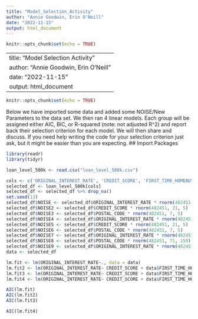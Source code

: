 ```yaml
---
title: "Model_Selection_Activity"
author: "Annie Goodwin, Erin O'Neill"
date: "2022-11-15"
output: html_document
---
```


```r
knitr::opts_chunk$set(echo = TRUE)
```

---
title: "Model Selection Activity"
author: "Annie Goodwin, Erin O'Neill"
date: "2022-11-15"
output: html_document
---

```r
knitr::opts_chunk$set(echo = TRUE)
```

Below we have imported some data and added some NOISE/New Parameters to the data set. We then ran 4 linear models. Each group will be assigned either AIC, BIC, or R-squared (note: not adjusted R^2) and report back their selection criterion for each model. We will then share and discuss. If you need help writing the code for your selection criterion just ask, but it might be easier than you are expecting.
## Import Packages
```r
library(readr)
library(tidyr)
```


```r
loan_level_500k <- read.csv("loan_level_500k.csv")
```

```r
cols <- c('ORIGINAL_INTEREST_RATE', 'CREDIT_SCORE', 'FIRST_TIME_HOMEBUYER_FLAG','ORIGINAL_DEBT_TO_INCOME_RATIO', 'NUMBER_OF_BORROWERS','POSTAL_CODE','LOAN_PURPOSE')
selected_df <- loan_level_500k[cols]
selected_df <- selected_df %>% drop_na()
set.seed(13)
selected_df$NOISE <- selected_df$ORIGINAL_INTEREST_RATE * rnorm(482451, 0, 1)
selected_df$NOISE2 <- selected_df$CREDIT_SCORE * rnorm(482451, 21, 5)
selected_df$NOISE3 <- selected_df$POSTAL_CODE * rnorm(482451, 7, 5)
selected_df$NOISE4 <- selected_df$ORIGINAL_INTEREST_RATE * rnorm(482451, 0, 83)
selected_df$NOISE5 <- selected_df$CREDIT_SCORE * rnorm(482451, 21, 5)
selected_df$NOISE6 <- selected_df$POSTAL_CODE * rnorm(482451, 7, 5)
selected_df$NOISE7 <- selected_df$ORIGINAL_INTEREST_RATE * rnorm(482451, -5, 1)
selected_df$NOISE8 <- selected_df$POSTAL_CODE * rnorm(482451, 71, 150)
selected_df$NOISE9 <- selected_df$ORIGINAL_INTEREST_RATE * rnorm(482451, -.000002, 1000000000)
data <- selected_df
```

```r
lm.fit <- lm(ORIGINAL_INTEREST_RATE~., data = data)
lm.fit2 <- lm(ORIGINAL_INTEREST_RATE~ CREDIT_SCORE + data$FIRST_TIME_HOMEBUYER_FLAG + ORIGINAL_DEBT_TO_INCOME_RATIO + data$NUMBER_OF_BORROWERS + data$POSTAL_CODE + data$LOAN_PURPOSE  + data$NOISE + NOISE2 + NOISE3 + NOISE4 + NOISE5 + NOISE6 + NOISE7 +NOISE8, data = data)
lm.fit3 <- lm(ORIGINAL_INTEREST_RATE~ CREDIT_SCORE + data$FIRST_TIME_HOMEBUYER_FLAG + ORIGINAL_DEBT_TO_INCOME_RATIO + data$NUMBER_OF_BORROWERS + data$LOAN_PURPOSE  + data$NOISE + NOISE2 + NOISE3 + NOISE4 + NOISE5 + NOISE6 + NOISE7 +NOISE8, data = data)
lm.fit4 <- lm(ORIGINAL_INTEREST_RATE~ CREDIT_SCORE + data$FIRST_TIME_HOMEBUYER_FLAG + ORIGINAL_DEBT_TO_INCOME_RATIO + data$NUMBER_OF_BORROWERS + data$LOAN_PURPOSE  + data$NOISE + NOISE2 + NOISE3 + NOISE4 + NOISE5 + NOISE6 + NOISE7, data = data)
```


```r
AIC(lm.fit)
AIC(lm.fit2)
AIC(lm.fit3)

AIC(lm.fit4)
```


